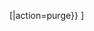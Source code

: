 <span class="noprint plainlinks purgelink">[{{fullurl:{{{page|{{FULLPAGENAME}}}}}|action=purge}} <span title="Purge this page">{{{1|Purge}}}</span>]</span><noinclude>
{{documentation}}
</noinclude>